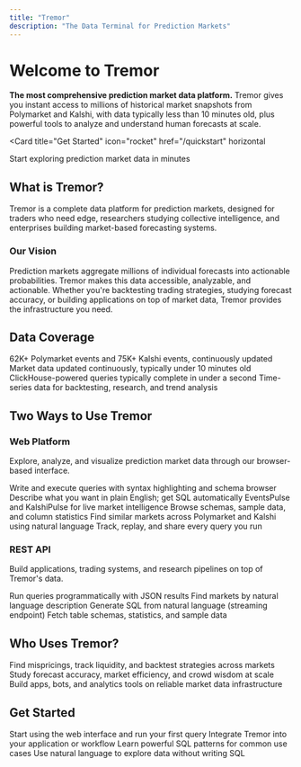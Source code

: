 ```yaml
---
title: "Tremor"
description: "The Data Terminal for Prediction Markets"
---
```


# Welcome to Tremor

**The most comprehensive prediction market data platform.** Tremor gives you instant access to millions of historical market snapshots from Polymarket and Kalshi, with data typically less than 10 minutes old, plus powerful tools to analyze and understand human forecasts at scale.

<Card
  title="Get Started"
  icon="rocket"
  href="/quickstart"
  horizontal
>
  Start exploring prediction market data in minutes
</Card>

## What is Tremor?

Tremor is a complete data platform for prediction markets, designed for traders who need edge, researchers studying collective intelligence, and enterprises building market-based forecasting systems.

### Our Vision

Prediction markets aggregate millions of individual forecasts into actionable probabilities. Tremor makes this data accessible, analyzable, and actionable. Whether you're backtesting trading strategies, studying forecast accuracy, or building applications on top of market data, Tremor provides the infrastructure you need.

## Data Coverage

<Columns cols={2}>
  <Card
    title="140K+ Active Markets"
    icon="chart-line"
  >
    62K+ Polymarket events and 75K+ Kalshi events, continuously updated
  </Card>
  <Card
    title="Near Real-Time Data"
    icon="clock"
  >
    Market data updated continuously, typically under 10 minutes old
  </Card>
  <Card
    title="Fast SQL Analytics"
    icon="bolt"
  >
    ClickHouse-powered queries typically complete in under a second
  </Card>
  <Card
    title="Full History Access"
    icon="database"
  >
    Time-series data for backtesting, research, and trend analysis
  </Card>
</Columns>

## Two Ways to Use Tremor

### Web Platform

Explore, analyze, and visualize prediction market data through our browser-based interface.

<Columns cols={3}>
  <Card
    title="SQL Editor"
    icon="terminal"
  >
    Write and execute queries with syntax highlighting and schema browser
  </Card>
  <Card
    title="AI Assistant"
    icon="wand-magic-sparkles"
  >
    Describe what you want in plain English; get SQL automatically
  </Card>
  <Card
    title="Market Dashboards"
    icon="chart-mixed"
  >
    EventsPulse and KalshiPulse for live market intelligence
  </Card>
  <Card
    title="Data Catalog"
    icon="book-open"
  >
    Browse schemas, sample data, and column statistics
  </Card>
  <Card
    title="Semantic Search"
    icon="magnifying-glass"
  >
    Find similar markets across Polymarket and Kalshi using natural language
  </Card>
  <Card
    title="Query History"
    icon="clock-rotate-left"
  >
    Track, replay, and share every query you run
  </Card>
</Columns>

### REST API

Build applications, trading systems, and research pipelines on top of Tremor's data.

<Columns cols={2}>
  <Card
    title="SQL Execution"
    icon="code"
  >
    Run queries programmatically with JSON results
  </Card>
  <Card
    title="Semantic Search"
    icon="magnifying-glass"
  >
    Find markets by natural language description
  </Card>
  <Card
    title="AI Assistant"
    icon="wand-magic-sparkles"
  >
    Generate SQL from natural language (streaming endpoint)
  </Card>
  <Card
    title="Schema Inspection"
    icon="table"
  >
    Fetch table schemas, statistics, and sample data
  </Card>
</Columns>

## Who Uses Tremor?

<Columns cols={3}>
  <Card
    title="Traders"
    icon="chart-candlestick"
  >
    Find mispricings, track liquidity, and backtest strategies across markets
  </Card>
  <Card
    title="Researchers"
    icon="flask"
  >
    Study forecast accuracy, market efficiency, and crowd wisdom at scale
  </Card>
  <Card
    title="Developers"
    icon="code"
  >
    Build apps, bots, and analytics tools on reliable market data infrastructure
  </Card>
</Columns>

## Get Started

<Columns cols={2}>
  <Card
    title="Platform Quickstart"
    icon="play"
    href="/quickstart"
  >
    Start using the web interface and run your first query
  </Card>
  <Card
    title="API Documentation"
    icon="brackets-curly"
    href="/api-reference/introduction"
  >
    Integrate Tremor into your application or workflow
  </Card>
  <Card
    title="Query Recipes"
    icon="book-open"
    href="/essentials/query-recipes"
  >
    Learn powerful SQL patterns for common use cases
  </Card>
  <Card
    title="AI Assistant Guide"
    icon="wand-magic-sparkles"
    href="/essentials/ai-assistant"
  >
    Use natural language to explore data without writing SQL
  </Card>
</Columns>
